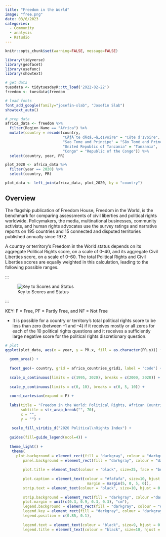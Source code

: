 ```yaml
---
title: "Freedom in the World"
image: "free.png"
date: 03/6/2023
categories:
  - Community
  - analysis
  - Rstudio
---
```


```r
knitr::opts_chunk$set(warning=FALSE, message=FALSE)

library(tidyverse)
library(geofacet)
library(usefunc)
library(showtext)

# get data
tuesdata <- tidytuesdayR::tt_load('2022-02-22')
freedom <- tuesdata$freedom

# load fonts
font_add_google(family="josefin-slab", "Josefin Slab")
showtext_auto()

# prep data
africa_data <- freedom %>%
  filter(Region_Name == "Africa") %>% 
  mutate(country = recode(country, 
                          "CÃƒÂ´te dÃ¢â‚¬â„¢Ivoire" = "Côte d'Ivoire", 
                          "Sao Tome and Principe" = "São Tomé and Principe", 
                          "United Republic of Tanzania" = "Tanzania", 
                          "Congo" = "Republic of the Congo")) %>% 
  select(country, year, PR) 

plot_2020 <- africa_data %>% 
  filter(year == 2020) %>% 
  select(country, PR)

plot_data <- left_join(africa_data, plot_2020, by = "country")

```

## Overview

The flagship publication of Freedom House, Freedom in the World, is the benchmark for comparing assessments of civil liberties and political rights worldwide. Policymakers, the media, multinational businesses, community activists, and human rights advocates use the survey ratings and narrative reports on 195 countries and 15 connected and disputed territories published annually since 1972.

A country or territory’s Freedom in the World status depends on its aggregate Political Rights score, on a scale of 0–40, and its aggregate Civil Liberties score, on a scale of 0–60. The total Political Rights and Civil Liberties scores are equally weighted in this calculation, leading to the following possible ranges.


:::

![Key to Scores and Status](table.jpg)

:::

KEY:     F = Free, PF = Partly Free, and NF = Not Free

* It is possible for a country or territory’s total political rights score to be less than zero (between –1 and –4) if it receives mostly or all zeros for each of the 10 political rights questions and it receives a sufficiently large negative score for the political rights discretionary question.


```r
# plot 
ggplot(plot_data, aes(x = year, y = PR.x, fill = as.character(PR.y))) +
  
  geom_area() +
  
  facet_geo(~ country, grid = africa_countries_grid1, label = "code") +
  
  scale_x_continuous(limits = c(1995, 2020), breaks = c(2000, 2020)) +
  
  scale_y_continuous(limits = c(0, 10), breaks = c(0, 5, 10)) +
  
  coord_cartesian(expand = F) +
  
  labs(title = "Freedom in the World: Political Rights, African Countries", 
       subtitle = str_wrap_break("", 70), 
       x = "", 
       y = "") +
  
   scale_fill_viridis_d("2020 Political\nRights Index") +
  
  guides(fill=guide_legend(ncol=4)) +
  
  theme_light() +
   theme(
     plot.background = element_rect(fill = "darkgray", colour = "darkgray"),
        panel.background = element_rect(fill = "darkgray", colour = "darkgray"), 
     
        plot.title = element_text(colour = "black", size=25, face = "bold", hjust = 0.5, family="josefin-slab"), 
  
        plot.caption = element_text(colour = "#fafafa", size=10, hjust = 0.5, family="josefin-slab", 
                                     margin = margin(5, 0, 5, 0)), 
        strip.text = element_text(colour = "black", size=10, hjust = 0.5, family="josefin-slab"), 
     
        strip.background = element_rect(fill = "darkgray", colour ="darkgray"), 
        plot.margin = unit(c(0.3, 0.9, 0.3, 0.3), "cm"), 
        legend.background = element_rect(fill = "darkgray", colour = "darkgray"), 
        legend.key = element_rect(fill = "darkgray", colour = "darkgray"),
        legend.position = c(0.85, 0.1),
     
        legend.text = element_text(colour = "black", size=9, hjust = 0.5, family="josefin-slab"), 
        legend.title = element_text(colour = "black", size=10, hjust = 0.5, family="josefin-slab"))
```



